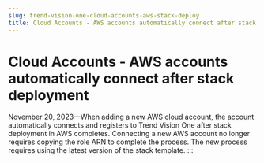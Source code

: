 ```yaml
---
slug: trend-vision-one-cloud-accounts-aws-stack-deploy
title: Cloud Accounts - AWS accounts automatically connect after stack deployment
---
```

# Cloud Accounts - AWS accounts automatically connect after stack deployment

November 20, 2023—When adding a new AWS cloud account, the account automatically connects and registers to Trend Vision One after stack deployment in AWS completes. Connecting a new AWS account no longer requires copying the role ARN to complete the process. The new process requires using the latest version of the stack template.
:::
